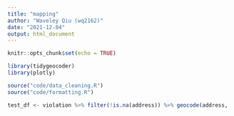 ```yaml
---
title: "mapping"
author: "Waveley Qiu (wq2162)"
date: "2021-12-04"
output: html_document
---
```


```r
knitr::opts_chunk$set(echo = TRUE)

library(tidygeocoder)
library(plotly)

source("code/data_cleaning.R")
source("code/formatting.R")
```


```r
test_df <- violation %>% filter(!is.na(address)) %>% geocode(address,  method = 'osm', lat = latitude , long = longitude, limit = 1)
```






























